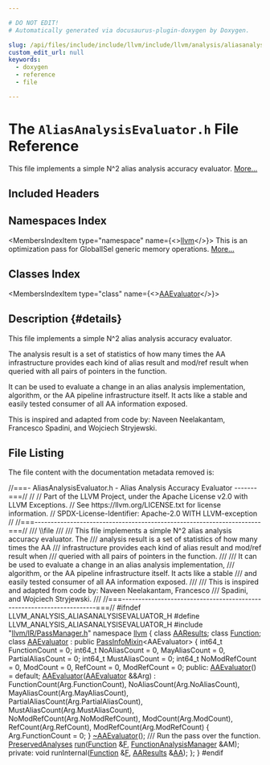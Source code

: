 ```yaml
---

# DO NOT EDIT!
# Automatically generated via docusaurus-plugin-doxygen by Doxygen.

slug: /api/files/include/include/llvm/include/llvm/analysis/aliasanalysisevaluator-h
custom_edit_url: null
keywords:
  - doxygen
  - reference
  - file

---
```





# The `AliasAnalysisEvaluator.h` File Reference

<DoxygenPage pluginConfig={pluginConfig}>

This file implements a simple N^2 alias analysis accuracy evaluator. <a href="#details">More...</a>

## Included Headers

<IncludesList>
<IncludesListItem
  filePath="llvm/IR/PassManager.h"
  permalink="/docs/api/files/include/include/llvm/include/llvm/ir/passmanager-h"
  isLocal="true" />
</IncludesList>

## Namespaces Index

<MembersIndex>

<MembersIndexItem
  type="namespace"
  name={<><a href="/docs/api/namespaces/llvm">llvm</a></>}>
This is an optimization pass for GlobalISel generic memory operations. <a href="/docs/api/namespaces/llvm/#details">More...</a>
</MembersIndexItem>

</MembersIndex>

## Classes Index

<MembersIndex>

<MembersIndexItem
  type="class"
  name={<><a href="/docs/api/classes/llvm/aaevaluator">AAEvaluator</a></>}>
</MembersIndexItem>

</MembersIndex>

## Description {#details}

This file implements a simple N^2 alias analysis accuracy evaluator.

The analysis result is a set of statistics of how many times the AA infrastructure provides each kind of alias result and mod/ref result when queried with all pairs of pointers in the function.

It can be used to evaluate a change in an alias analysis implementation, algorithm, or the AA pipeline infrastructure itself. It acts like a stable and easily tested consumer of all AA information exposed.

This is inspired and adapted from code by: Naveen Neelakantam, Francesco Spadini, and Wojciech Stryjewski.

## File Listing

The file content with the documentation metadata removed is:

<ProgramListing>

<Link id="l00001" /><CodeLine lineNumber="1"><Highlight kind="comment">//===- AliasAnalysisEvaluator.h - Alias Analysis Accuracy Evaluator -------===//</Highlight><Highlight kind="normal"></Highlight></CodeLine>
<Link id="l00002" /><CodeLine lineNumber="2"><Highlight kind="normal"></Highlight><Highlight kind="comment">//</Highlight><Highlight kind="normal"></Highlight></CodeLine>
<Link id="l00003" /><CodeLine lineNumber="3"><Highlight kind="normal"></Highlight><Highlight kind="comment">// Part of the LLVM Project, under the Apache License v2.0 with LLVM Exceptions.</Highlight><Highlight kind="normal"></Highlight></CodeLine>
<Link id="l00004" /><CodeLine lineNumber="4"><Highlight kind="normal"></Highlight><Highlight kind="comment">// See https://llvm.org/LICENSE.txt for license information.</Highlight><Highlight kind="normal"></Highlight></CodeLine>
<Link id="l00005" /><CodeLine lineNumber="5"><Highlight kind="normal"></Highlight><Highlight kind="comment">// SPDX-License-Identifier: Apache-2.0 WITH LLVM-exception</Highlight><Highlight kind="normal"></Highlight></CodeLine>
<Link id="l00006" /><CodeLine lineNumber="6"><Highlight kind="normal"></Highlight><Highlight kind="comment">//</Highlight><Highlight kind="normal"></Highlight></CodeLine>
<Link id="l00007" /><CodeLine lineNumber="7"><Highlight kind="normal"></Highlight><Highlight kind="comment">//===----------------------------------------------------------------------===//</Highlight><Highlight kind="comment"></Highlight></CodeLine>
<Link id="l00008" /><CodeLine lineNumber="8"><Highlight kind="comment">/// \\file</Highlight></CodeLine>
<Link id="l00009" /><CodeLine lineNumber="9"><Highlight kind="comment">///</Highlight></CodeLine>
<Link id="l00010" /><CodeLine lineNumber="10"><Highlight kind="comment">/// This file implements a simple N^2 alias analysis accuracy evaluator. The</Highlight></CodeLine>
<Link id="l00011" /><CodeLine lineNumber="11"><Highlight kind="comment">/// analysis result is a set of statistics of how many times the AA</Highlight></CodeLine>
<Link id="l00012" /><CodeLine lineNumber="12"><Highlight kind="comment">/// infrastructure provides each kind of alias result and mod/ref result when</Highlight></CodeLine>
<Link id="l00013" /><CodeLine lineNumber="13"><Highlight kind="comment">/// queried with all pairs of pointers in the function.</Highlight></CodeLine>
<Link id="l00014" /><CodeLine lineNumber="14"><Highlight kind="comment">///</Highlight></CodeLine>
<Link id="l00015" /><CodeLine lineNumber="15"><Highlight kind="comment">/// It can be used to evaluate a change in an alias analysis implementation,</Highlight></CodeLine>
<Link id="l00016" /><CodeLine lineNumber="16"><Highlight kind="comment">/// algorithm, or the AA pipeline infrastructure itself. It acts like a stable</Highlight></CodeLine>
<Link id="l00017" /><CodeLine lineNumber="17"><Highlight kind="comment">/// and easily tested consumer of all AA information exposed.</Highlight></CodeLine>
<Link id="l00018" /><CodeLine lineNumber="18"><Highlight kind="comment">///</Highlight></CodeLine>
<Link id="l00019" /><CodeLine lineNumber="19"><Highlight kind="comment">/// This is inspired and adapted from code by: Naveen Neelakantam, Francesco</Highlight></CodeLine>
<Link id="l00020" /><CodeLine lineNumber="20"><Highlight kind="comment">/// Spadini, and Wojciech Stryjewski.</Highlight></CodeLine>
<Link id="l00021" /><CodeLine lineNumber="21"><Highlight kind="comment">///</Highlight><Highlight kind="normal"></Highlight></CodeLine>
<Link id="l00022" /><CodeLine lineNumber="22"><Highlight kind="normal"></Highlight><Highlight kind="comment">//===----------------------------------------------------------------------===//</Highlight><Highlight kind="normal"></Highlight></CodeLine>
<Link id="l00023" /><CodeLine lineNumber="23"><Highlight kind="normal"></Highlight></CodeLine>
<Link id="l00024" /><CodeLine lineNumber="24"><Highlight kind="normal"></Highlight><Highlight kind="preprocessor">#ifndef LLVM&#95;ANALYSIS&#95;ALIASANALYSISEVALUATOR&#95;H</Highlight><Highlight kind="normal"></Highlight></CodeLine>
<Link id="l00025" /><CodeLine lineNumber="25"><Highlight kind="normal"></Highlight><Highlight kind="preprocessor">#define LLVM&#95;ANALYSIS&#95;ALIASANALYSISEVALUATOR&#95;H</Highlight><Highlight kind="normal"></Highlight></CodeLine>
<Link id="l00026" /><CodeLine lineNumber="26"><Highlight kind="normal"></Highlight></CodeLine>
<Link id="l00027" /><CodeLine lineNumber="27"><Highlight kind="normal"></Highlight><Highlight kind="preprocessor">#include &quot;<a href="/docs/api/files/include/include/llvm/include/llvm/ir/passmanager-h">llvm/IR/PassManager.h</a>&quot;</Highlight><Highlight kind="normal"></Highlight></CodeLine>
<Link id="l00028" /><CodeLine lineNumber="28"><Highlight kind="normal"></Highlight></CodeLine>
<Link id="l00029" /><CodeLine lineNumber="29"><Highlight kind="normal"></Highlight><Highlight kind="keyword">namespace </Highlight><Highlight kind="normal"><a href="/docs/api/namespaces/llvm">llvm</a> &#123;</Highlight></CodeLine>
<Link id="l00030" /><CodeLine lineNumber="30"><Highlight kind="normal"></Highlight><Highlight kind="keyword">class </Highlight><Highlight kind="normal"><a href="/docs/api/classes/llvm/aaresults">AAResults</a>;</Highlight></CodeLine>
<Link id="l00031" /><CodeLine lineNumber="31"><Highlight kind="normal"></Highlight><Highlight kind="keyword">class </Highlight><Highlight kind="normal"><a href="/docs/api/classes/llvm/function">Function</a>;</Highlight></CodeLine>
<Link id="l00032" /><CodeLine lineNumber="32"><Highlight kind="normal"></Highlight></CodeLine>
<Link id="l00033" /><CodeLine lineNumber="33" lineLink="/docs/api/classes/llvm/aaevaluator"><Highlight kind="normal"></Highlight><Highlight kind="keyword">class </Highlight><Highlight kind="normal"><a href="/docs/api/classes/llvm/aaevaluator/#a2a81589b17c2d7c154df911bf9c571a1">AAEvaluator</a> : </Highlight><Highlight kind="keyword">public</Highlight><Highlight kind="normal"> <a href="/docs/api/structs/llvm/passinfomixin">PassInfoMixin</a>&lt;AAEvaluator&gt; &#123;</Highlight></CodeLine>
<Link id="l00034" /><CodeLine lineNumber="34"><Highlight kind="normal">  int64&#95;t FunctionCount = 0;</Highlight></CodeLine>
<Link id="l00035" /><CodeLine lineNumber="35"><Highlight kind="normal">  int64&#95;t NoAliasCount = 0, MayAliasCount = 0, PartialAliasCount = 0;</Highlight></CodeLine>
<Link id="l00036" /><CodeLine lineNumber="36"><Highlight kind="normal">  int64&#95;t MustAliasCount = 0;</Highlight></CodeLine>
<Link id="l00037" /><CodeLine lineNumber="37"><Highlight kind="normal">  int64&#95;t NoModRefCount = 0, ModCount = 0, RefCount = 0, ModRefCount = 0;</Highlight></CodeLine>
<Link id="l00038" /><CodeLine lineNumber="38"><Highlight kind="normal"></Highlight></CodeLine>
<Link id="l00039" /><CodeLine lineNumber="39"><Highlight kind="normal"></Highlight><Highlight kind="keyword">public</Highlight><Highlight kind="normal">:</Highlight></CodeLine>
<Link id="l00040" /><CodeLine lineNumber="40" lineLink="/docs/api/classes/llvm/aaevaluator/#a2a81589b17c2d7c154df911bf9c571a1"><Highlight kind="normal">  <a href="/docs/api/classes/llvm/aaevaluator/#a2a81589b17c2d7c154df911bf9c571a1">AAEvaluator</a>() = </Highlight><Highlight kind="keywordflow">default</Highlight><Highlight kind="normal">;</Highlight></CodeLine>
<Link id="l00041" /><CodeLine lineNumber="41" lineLink="/docs/api/classes/llvm/aaevaluator/#a9e4370d3bfb72f1a0f7c0e346106b07e"><Highlight kind="normal">  <a href="/docs/api/classes/llvm/aaevaluator/#a9e4370d3bfb72f1a0f7c0e346106b07e">AAEvaluator</a>(<a href="/docs/api/classes/llvm/aaevaluator/#a2a81589b17c2d7c154df911bf9c571a1">AAEvaluator</a> &amp;&amp;Arg)</Highlight></CodeLine>
<Link id="l00042" /><CodeLine lineNumber="42"><Highlight kind="normal">      : FunctionCount(Arg.FunctionCount), NoAliasCount(Arg.NoAliasCount),</Highlight></CodeLine>
<Link id="l00043" /><CodeLine lineNumber="43"><Highlight kind="normal">        MayAliasCount(Arg.MayAliasCount),</Highlight></CodeLine>
<Link id="l00044" /><CodeLine lineNumber="44"><Highlight kind="normal">        PartialAliasCount(Arg.PartialAliasCount),</Highlight></CodeLine>
<Link id="l00045" /><CodeLine lineNumber="45"><Highlight kind="normal">        MustAliasCount(Arg.MustAliasCount), NoModRefCount(Arg.NoModRefCount),</Highlight></CodeLine>
<Link id="l00046" /><CodeLine lineNumber="46"><Highlight kind="normal">        ModCount(Arg.ModCount), RefCount(Arg.RefCount),</Highlight></CodeLine>
<Link id="l00047" /><CodeLine lineNumber="47"><Highlight kind="normal">        ModRefCount(Arg.ModRefCount) &#123;</Highlight></CodeLine>
<Link id="l00048" /><CodeLine lineNumber="48"><Highlight kind="normal">    Arg.FunctionCount = 0;</Highlight></CodeLine>
<Link id="l00049" /><CodeLine lineNumber="49"><Highlight kind="normal">  &#125;</Highlight></CodeLine>
<Link id="l00050" /><CodeLine lineNumber="50"><Highlight kind="normal">  <a href="/docs/api/classes/llvm/aaevaluator/#afa6cd3855254386e3f117014ae59559a">~AAEvaluator</a>();</Highlight></CodeLine>
<Link id="l00051" /><CodeLine lineNumber="51"><Highlight kind="normal"></Highlight><Highlight kind="comment"></Highlight></CodeLine>
<Link id="l00052" /><CodeLine lineNumber="52"><Highlight kind="comment">  /// Run the pass over the function.</Highlight><Highlight kind="normal"></Highlight></CodeLine>
<Link id="l00053" /><CodeLine lineNumber="53"><Highlight kind="normal">  <a href="/docs/api/classes/llvm/preservedanalyses">PreservedAnalyses</a> <a href="/docs/api/classes/llvm/aaevaluator/#a9ed5f1670101ec861ebdd6c74540f4da">run</a>(<a href="/docs/api/classes/llvm/function">Function</a> &amp;<a href="/docs/api/files/lib/lib/support/md5-cpp/#a96d73bbd7af15cb1fc38c3f4a3bd82e9">F</a>, <a href="/docs/api/namespaces/llvm/#adce09a5a0de0e3177eb00e932734af2f">FunctionAnalysisManager</a> &amp;AM);</Highlight></CodeLine>
<Link id="l00054" /><CodeLine lineNumber="54"><Highlight kind="normal"></Highlight></CodeLine>
<Link id="l00055" /><CodeLine lineNumber="55"><Highlight kind="normal"></Highlight><Highlight kind="keyword">private</Highlight><Highlight kind="normal">:</Highlight></CodeLine>
<Link id="l00056" /><CodeLine lineNumber="56"><Highlight kind="normal">  </Highlight><Highlight kind="keywordtype">void</Highlight><Highlight kind="normal"> runInternal(<a href="/docs/api/classes/llvm/function">Function</a> &amp;<a href="/docs/api/files/lib/lib/support/md5-cpp/#a96d73bbd7af15cb1fc38c3f4a3bd82e9">F</a>, <a href="/docs/api/classes/llvm/aaresults">AAResults</a> &amp;<a href="/docs/api/namespaces/llvm/aa">AA</a>);</Highlight></CodeLine>
<Link id="l00057" /><CodeLine lineNumber="57"><Highlight kind="normal">&#125;;</Highlight></CodeLine>
<Link id="l00058" /><CodeLine lineNumber="58"><Highlight kind="normal">&#125;</Highlight></CodeLine>
<Link id="l00059" /><CodeLine lineNumber="59"><Highlight kind="normal"></Highlight></CodeLine>
<Link id="l00060" /><CodeLine lineNumber="60"><Highlight kind="normal"></Highlight><Highlight kind="preprocessor">#endif</Highlight></CodeLine>

</ProgramListing>


</DoxygenPage>
